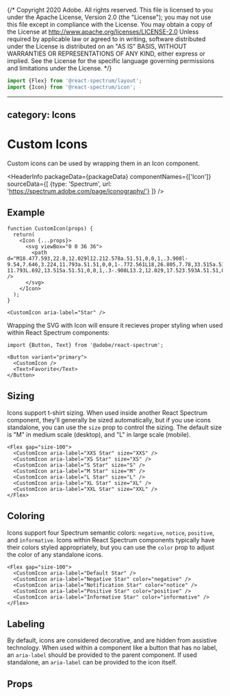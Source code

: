 {/* Copyright 2020 Adobe. All rights reserved.
This file is licensed to you under the Apache License, Version 2.0 (the "License");
you may not use this file except in compliance with the License. You may obtain a copy
of the License at http://www.apache.org/licenses/LICENSE-2.0
Unless required by applicable law or agreed to in writing, software distributed under
the License is distributed on an "AS IS" BASIS, WITHOUT WARRANTIES OR REPRESENTATIONS
OF ANY KIND, either express or implied. See the License for the specific language
governing permissions and limitations under the License. */}



```jsx import
import {Flex} from '@react-spectrum/layout';
import {Icon} from '@react-spectrum/icon';
```

---
category: Icons
---

# Custom Icons

Custom icons can be used by wrapping them in an Icon component.

<HeaderInfo
  packageData={packageData}
  componentNames={['Icon']}
  sourceData={[
    {type: 'Spectrum', url: 'https://spectrum.adobe.com/page/iconography/'}
  ]} />

## Example

```tsx example export=true
function CustomIcon(props) {
  return(
    <Icon {...props}>
      <svg viewBox="0 0 36 36">
        <path d="M18.477.593,22.8,12.029l12.212.578a.51.51,0,0,1,.3.908l-9.54,7.646,3.224,11.793a.51.51,0,0,1-.772.561L18,26.805,7.78,33.515a.51.51,0,0,1-.772-.561l3.224-11.793L.692,13.515a.51.51,0,0,1,.3-.908L13.2,12.029,17.523.593A.51.51,0,0,1,18.477.593Z" />
      </svg>
    </Icon>
  );
}

<CustomIcon aria-label="Star" />
```

Wrapping the SVG with Icon will ensure it recieves proper styling when used within React Spectrum components:

```tsx example
import {Button, Text} from '@adobe/react-spectrum';

<Button variant="primary">
  <CustomIcon />
  <Text>Favorite</Text>
</Button>
```

## Sizing

Icons support t-shirt sizing. When used inside another React Spectrum component, they'll generally be sized automatically,
but if you use icons standalone, you can use the `size` prop to control the sizing. The default size is "M" in medium scale
(desktop), and "L" in large scale (mobile).

```tsx example
<Flex gap="size-100">
  <CustomIcon aria-label="XXS Star" size="XXS" />
  <CustomIcon aria-label="XS Star" size="XS" />
  <CustomIcon aria-label="S Star" size="S" />
  <CustomIcon aria-label="M Star" size="M" />
  <CustomIcon aria-label="L Star" size="L" />
  <CustomIcon aria-label="XL Star" size="XL" />
  <CustomIcon aria-label="XXL Star" size="XXL" />
</Flex>
```

## Coloring

Icons support four Spectrum semantic colors: `negative`, `notice`, `positive`, and `informative`. Icons within React Spectrum components typically
have their colors styled appropriately, but you can use the `color` prop to adjust the color of any standalone icons.

```tsx example
<Flex gap="size-100">
  <CustomIcon aria-label="Default Star" />
  <CustomIcon aria-label="Negative Star" color="negative" />
  <CustomIcon aria-label="Notification Star" color="notice" />
  <CustomIcon aria-label="Positive Star" color="positive" />
  <CustomIcon aria-label="Informative Star" color="informative" />
</Flex>
```

## Labeling

By default, icons are considered decorative, and are hidden from assistive technology. When used within a component like a button
that has no label, an `aria-label` should be provided to the parent component. If used standalone, an `aria-label` can be provided
to the icon itself.

## Props

<PropTable component={docs.exports.Icon} links={docs.links} />
